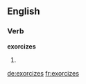 ==English==

===Verb===
'''exorcizes'''

# {{third-person singular of|[[exorcize]]}}

[[de:exorcizes]]
[[fr:exorcizes]]